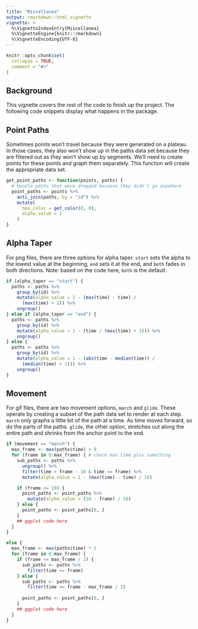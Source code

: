 ```yaml
---
title: "Miscellanea"
output: rmarkdown::html_vignette
vignette: >
  %\VignetteIndexEntry{Miscellanea}
  %\VignetteEngine{knitr::rmarkdown}
  %\VignetteEncoding{UTF-8}
---
```


```r
knitr::opts_chunk$set(
  collapse = TRUE,
  comment = "#>"
)
```

## Background

This vignette covers the rest of the code to finish up the project. The following code snippets display what happens in the package.

## Point Paths

Sometimes points won't travel because they were generated on a plateau. In those cases, they also won't show up in the paths data set because they are filtered out as they won't show up by segments. We'll need to create points for these points and graph them separately. This function will create the appropriate data set. 

```r
get_point_paths <- function(points, paths) {
  # Handle paths that were dropped because they didn't go anywhere
  point_paths <- points %>%
    anti_join(paths, by = "id") %>%
    mutate(
      hex_color = get_color(0, 0),
      alpha_value = 1
    )
}
```

## Alpha Taper

For png files, there are three options for alpha taper. `start` sets the alpha to the lowest value at the beginning, `end` sets it at the end, and `both` fades in both directions. Note: based on the code here, `both` is the default.

```r
if (alpha_taper == "start") {
  paths <- paths %>%
    group_by(id) %>%
    mutate(alpha_value = 1 - (max(time) - time) /
      (max(time) + 1)) %>%
    ungroup()
} else if (alpha_taper == "end") {
  paths <- paths %>%
    group_by(id) %>%
    mutate(alpha_value = 1 - (time / (max(time) + 1))) %>%
    ungroup()
} else {
  paths <- paths %>%
    group_by(id) %>%
    mutate(alpha_value = 1 - (abs(time - median(time)) /
      (median(time) + 1))) %>%
    ungroup()
}
```

## Movement

For gif files, there are two movement options, `march` and `glide`. These operate by creating a subset of the path data set to render at each step. `march` only graphs a little bit of the path at a time. As time moves forward, so do the parts of the paths. `glide`, the other option, stretches out along the entire path and shrinks from the anchor point to the end.

```r
if (movement == "march") {
  max_frame <- max(paths$time) + 9
  for (frame in 0:max_frame) { # check max time plus something
    sub_paths <- paths %>%
      ungroup() %>%
      filter(time > frame - 10 & time <= frame) %>%
      mutate(alpha_value = 1 - (max(time) - time) / 10)

    if (frame <= 10) {
      point_paths <- point_paths %>%
        mutate(alpha_value = (10 - frame) / 10)
    } else {
      point_paths <- point_paths[0, ]
    }
    ## ggplot code here
  }
}
```

```r
else {
  max_frame <- max(paths$time) * 2
  for (frame in 0:max_frame) {
    if (frame <= max_frame / 2) {
      sub_paths <- paths %>%
        filter(time <= frame)
    } else {
      sub_paths <- paths %>%
        filter(time >= frame - max_frame / 2)
    
      point_paths <- point_paths[0, ]
    }
    ## ggplot code here
  }
}
```
